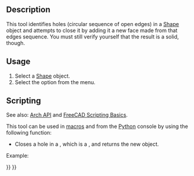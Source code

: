 <languages/>
<translate>

<!--T:10-->
{{Docnav
|[[Arch_RemoveShape|RemoveShape]]
|[[Arch_MergeWalls|MergeWalls]]
|[[BIM_Workbench|BIM]]
|IconL=Arch_RemoveShape.svg
|IconR=Arch_MergeWalls.svg
|IconC=Workbench_BIM.svg
}}

<!--T:1-->
{{GuiCommand
|Name=Arch CloseHoles
|MenuLocation=Utils → Close holes
|Workbenches=[[BIM_Workbench|BIM]]
|SeeAlso=[[Arch_Check|Arch Check]]
}}

==Description== <!--T:2-->

<!--T:3-->
This tool identifies holes (circular sequence of open edges) in a [[Part_Workbench|Shape]] object and attempts to close it by adding it a new face made from that edges sequence. You must still verify yourself that the result is a solid, though.

==Usage== <!--T:4-->

<!--T:5-->
# Select a [[Part_Workbench|Shape]] object.
# Select the {{MenuCommand|Utils → [[Image:Arch_CloseHoles.svg|16px]] Close holes}} option from the menu.

==Scripting== <!--T:6-->

<!--T:15-->
See also: [[Arch_API|Arch API]] and [[FreeCAD_Scripting_Basics|FreeCAD Scripting Basics]].

<!--T:7-->
This tool can be used in [[Macros|macros]] and from the [[Python|Python]] console by using the following function:
</translate>
{{Code|code=
solid = closeHole(shape)
}}
<translate>

<!--T:8-->
* Closes a hole in a {{incode|shape}}, which is a {{incode|Part.Shape}}, and returns the new {{incode|solid}} object.

<!--T:11-->
Example:
</translate>
{{Code|code=
import FreeCAD, Draft, Arch

Line = Draft.makeWire([FreeCAD.Vector(0, 0, 0),FreeCAD.Vector(2000, 2000, 0)])
Wall = Arch.makeWall(Line, width=150, height=3000)

Box = FreeCAD.ActiveDocument.addObject("Part::Box", "Box")
Box.Length = 900
Box.Width = 450
Box.Height = 2000
FreeCAD.ActiveDocument.recompute()

Draft.rotate(Box, 45)
Draft.move(Box, FreeCAD.Vector(1000, 700, 0))

Arch.removeComponents(Box, Wall)
FreeCAD.ActiveDocument.recompute() 

solid = Arch.closeHole(Wall.Shape)
}}
<translate>


<!--T:12-->
{{Docnav
|[[Arch_RemoveShape|RemoveShape]]
|[[Arch_MergeWalls|MergeWalls]]
|[[BIM_Workbench|BIM]]
|IconL=Arch_RemoveShape.svg
|IconR=Arch_MergeWalls.svg
|IconC=Workbench_BIM.svg
}}

</translate>
{{BIM_Tools_navi{{#translation:}}}}
{{Userdocnavi{{#translation:}}}}